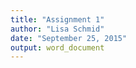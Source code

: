 ```yaml
---
title: "Assignment 1"
author: "Lisa Schmid"
date: "September 25, 2015"
output: word_document
---
```








